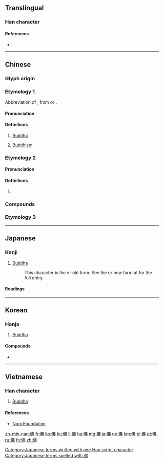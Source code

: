 {{also|仏|彿}}
==Translingual==
{{stroke order|strokes=7}}

===Han character===
{{Han char|rn=9|rad=人|as=05|sn=7|four=25227|canj=OLLN|ids=⿰亻弗}}

====References====
* {{Han ref|kx=0099.040|dkj=00517|dj=0208.110|hdz=10140.030|uh=4F5B|ud=20315|bh=A6F2|bd=42738}}

----

==Chinese==
{{zh-forms|alt=仏}}
{{wikipedia|lang=zh}}

===Glyph origin===
{{Han compound|亻|弗|ls=psc|c1=s|c2=p}}

===Etymology 1===
Abbreviation of {{zh-l|佛陀}}, from {{der|zh|pi|buddha}} or {{der|zh|sa|बुद्ध}}.

====Pronunciation====
{{zh-pron
|m=fó
|c=fat6
|h=pfs=fu̍t
|md=hŭk
|mn=pu̍t/hu̍t
|mn_note=hu̍t is literary
|w=5veq,4feq
|mc=y
|oc=y
|cat=pn,n
}}

====Definitions====
{{zh-hanzi}}

# [[Buddha]]
#: {{zh-x|佛陀|Buddha}}
# [[Buddhism]]
#: {{zh-x|佛教|Buddhism}}

===Etymology 2===
====Pronunciation====
{{zh-pron
|m=fú
|c=fat1
|ma=y
|dial=n
|cat=adv
}}

====Definitions====
{{zh-hanzi}}

# {{zh-only|仿佛}}

===Compounds===
{{zh-der|七佛|三世佛|丹佛|五方佛|仿佛|佛七|佛事|佛像|佛克納|佛剎|佛印|佛因|佛國|佛國記|佛圖|佛圖戶|佛圖澄|佛地|佛堂|佛場|佛妝|佛子|佛學|佛家|佛寺|佛帕|佛心宗|佛性|佛戾|佛手|佛手柑|佛手瓜|佛指甲|佛教|佛日|佛曲|佛會|佛朗哥|佛果|佛桑|佛法|佛海|佛燈|佛爺|佛牙|佛珠|佛生日|佛眼兒|佛祖|佛科|佛科擺|佛粥|佛經|佛老|佛肸|佛舍利|佛號|佛誕日|佛誕節|佛貍|佛跳牆|佛郎機|佛門|佛陀|佛青|佛馱|佛龕|作佛事|佞佛|供佛|傑佛士|千佛塔|千佛山|千佛洞|南無佛|孔佛|寶生佛|念佛|念米佛|成佛|抱佛腳|拜佛|歡喜佛|活佛|浴佛|浴佛節|燃燈佛|番佛|繡佛|老佛爺|胡佛|藥師佛|見在佛|辟支佛|選佛場|闢佛}}

{{zh-cat|Religion|Buddhism}}

===Etymology 3===
{{zh-see|彿|s}}

----

==Japanese==

===Kanji===
{{ja-kanji|grade=n|rs=人05|style=ky|shin=仏}}

# [[Buddha]]
#: This character is the {{m|ja|旧字体|tr=kyūjitai}} or old form. See the {{m|ja|新字体|tr=shinjitai}} or new form at {{m|ja|仏}} for the full entry.

====Readings====
{{ja-readings
|goon=[[ぶつ]] (butsu)
|kanon=[[ふつ]] (futsu)
|kun=[[ほとけ]] (hotoke)
|nanori=[[さらぎ]] (saragi)
}}

[[Category:Japanese terms written with one Han script character]]
[[Category:Japanese terms spelled with 佛]]

----

==Korean==

===Hanja===
{{ko-hanja|hangeul=[[불]], [[필]]|mr=pul, p'il}}

# [[Buddha]]

====Compounds====
* {{l|ko|佛敎|tr=[[불교]], bulgyo, "Buddhism"}}

----

==Vietnamese==

===Han character===
{{vi-hantu|[[phật]], [[phất]]|rs=人05}}

# [[Buddha]]

====References====
* [http://nomfoundation.org/common/nom_details.php?codepoint=4f5b Nom Foundation]

[[zh-min-nan:佛]]
[[fr:佛]]
[[ko:佛]]
[[ku:佛]]
[[li:佛]]
[[hu:佛]]
[[mg:佛]]
[[ja:佛]]
[[no:佛]]
[[km:佛]]
[[pl:佛]]
[[pt:佛]]
[[ru:佛]]
[[th:佛]]
[[zh:佛]]